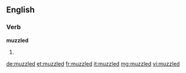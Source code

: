==English==

===Verb===
'''muzzled'''

# {{past of|muzzle}}

[[de:muzzled]]
[[et:muzzled]]
[[fr:muzzled]]
[[it:muzzled]]
[[mg:muzzled]]
[[vi:muzzled]]